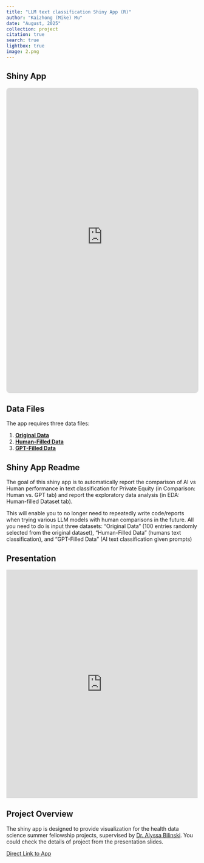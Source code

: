 ```yaml
---
title: "LLM text classification Shiny App (R)"
author: "Kaizhong (Mike) Mu"
date: "August, 2025"
collection: project
citation: true
search: true
lightbox: true
image: 2.png
---  
```


## Shiny App

<iframe src="https://brown-biostatistics-mikemu.shinyapps.io/automatic_analysis/" 
        width="100%" 
        height="800px" 
        style="border: 1px solid #ddd; border-radius: 8px;">
    <p>Your browser does not support iframes. 
       <a href="https://brown-biostatistics-mikemu.shinyapps.io/automatic_analysis/" target="_blank">Open LLM Text Classification App</a>
    </p>
</iframe>

## Data Files

The app requires three data files:

1. **[Original Data](Original Data.xlsx)**
2. **[Human-Filled Data](Human-filled Data.xlsx)**
3. **[GPT-Filled Data](GPT-filled Data.csv)**

## Shiny App Readme

The goal of this shiny app is to automatically report the comparison of AI vs Human performance in text classification for Private Equity (in Comparison: Human vs. GPT tab) and report the exploratory data analysis (in EDA: Human-filled Dataset tab). 

This will enable you to no longer need to repeatedly write code/reports when trying various LLM models with human comparisons in the future. All you need to do is input three datasets: "Original Data" (100 entries randomly selected from the original dataset), "Human-Filled Data" (humans text classification), and "GPT-Filled Data" (AI text classification given prompts)

## Presentation

<iframe src="https://view.officeapps.live.com/op/embed.aspx?src=https://kaizhongmu.github.io/project/dsp/2/presentation.pptx"
        width="100%"
        height="600px"
        frameborder="0">
</iframe>


## Project Overview

The shiny app is designed to provide visualization for the health data science summer fellowship projects, supervised by [Dr. Alyssa Bilinski](https://vivo.brown.edu/display/abilinsk). You could check the details of project from the presentation slides.

[Direct Link to App](https://brown-biostatistics-mikemu.shinyapps.io/automatic_analysis/){target="_blank"}
